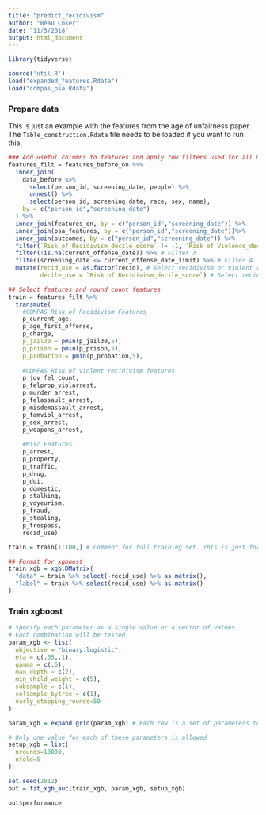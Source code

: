 ```yaml
---
title: "predict_recidivism"
author: "Beau Coker"
date: "11/5/2018"
output: html_document
---
```


```r
library(tidyverse)

source('util.R')
load("expanded_features.Rdata")
load("compas_psa.Rdata")
```

### Prepare data 

This is just an example with the features from the age of unfairness paper. The `Table_construction.Rdata` file needs to be loaded if you want to run this.

```r
### Add useful columns to features and apply row filters used for all models
features_filt = features_before_on %>%
  inner_join(
    data_before %>% 
      select(person_id, screening_date, people) %>%
      unnest() %>%
      select(person_id, screening_date, race, sex, name),
    by = c("person_id","screening_date")
  ) %>%
  inner_join(features_on, by = c("person_id","screening_date")) %>%
  inner_join(psa_features, by = c("person_id","screening_date"))%>%
  inner_join(outcomes, by = c("person_id","screening_date")) %>%
  filter(`Risk of Recidivism_decile_score` != -1, `Risk of Violence_decile_score` != -1) %>% # Filter 1
  filter(!is.na(current_offense_date)) %>% # Filter 3
  filter(screening_date <= current_offense_date_limit) %>% # Filter 4
  mutate(recid_use = as.factor(recid), # Select recidivism or violent recidivism to use in this script 
         decile_use = `Risk of Recidivism_decile_score`) # Select recidivism or violent recidivism decile score to use in this script

## Select features and round count features
train = features_filt %>%
  transmute(
    #COMPAS Risk of Recidivism Features
    p_current_age,
    p_age_first_offense,
    p_charge,
    p_jail30 = pmin(p_jail30,5),
    p_prison = pmin(p_prison,5),
    p_probation = pmin(p_probation,5),
    
    #COMPAS Risk of violent recidivism features
    p_juv_fel_count,
    p_felprop_violarrest,
    p_murder_arrest,
    p_felassault_arrest,
    p_misdemassault_arrest,
    p_famviol_arrest,
    p_sex_arrest,
    p_weapons_arrest,
    
    #Misc Features
    p_arrest,
    p_property,
    p_traffic,
    p_drug,
    p_dui,
    p_domestic,
    p_stalking,
    p_voyeurism,
    p_fraud,
    p_stealing,
    p_trespass,
    recid_use)

train = train[1:100,] # Comment for full training set. This is just for testing.

## Format for xgboost
train_xgb = xgb.DMatrix(
  "data" = train %>% select(-recid_use) %>% as.matrix(),
  "label" = train %>% select(recid_use) %>% as.matrix()
)
```


### Train xgboost

```r
# Specify each parameter as a single value or a vector of values
# Each combination will be tested
param_xgb <- list(
  objective = "binary:logistic",
  eta = c(.05,.1),
  gamma = c(.5), 
  max_depth = c(2),
  min_child_weight = c(5),
  subsample = c(1),
  colsample_bytree = c(1),
  early_stopping_rounds=50
)

param_xgb = expand.grid(param_xgb) # Each row is a set of parameters to be cross validated

# Only one value for each of these parameters is allowed
setup_xgb = list(
  nrounds=10000,
  nfold=5
)
```

```r
set.seed(2812)
out = fit_xgb_auc(train_xgb, param_xgb, setup_xgb)
```

```r
out$performance
```
